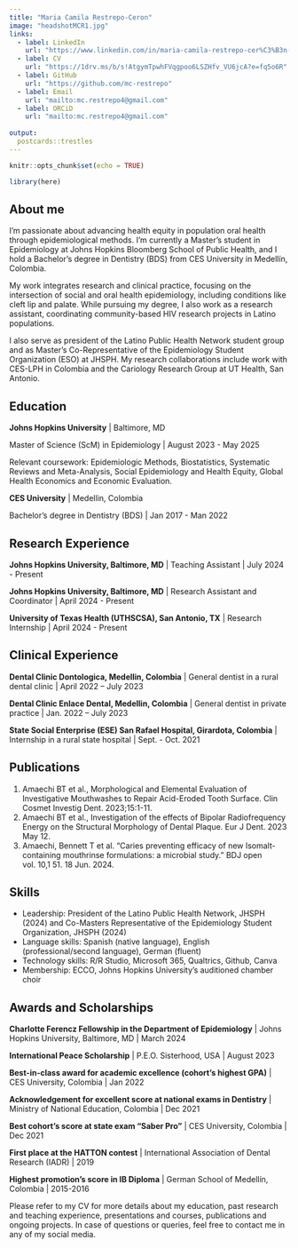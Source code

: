 ```yaml
---
title: "Maria Camila Restrepo-Ceron"
image: "headshotMCR1.jpg"
links:
  - label: LinkedIn
    url: "https://www.linkedin.com/in/maria-camila-restrepo-cer%C3%B3n-5ba303237/"
  - label: CV
    url: "https://1drv.ms/b/s!AtgymTpwhFVqgpoo6LSZHfv_VU6jcA?e=fq5o6R"
  - label: GitHub
    url: "https://github.com/mc-restrepo"
  - label: Email
    url: "mailto:mc.restrepo4@gmail.com"
  - label: ORCiD
    url: "mailto:mc.restrepo4@gmail.com"
    
output:
  postcards::trestles
---
```

```r
knitr::opts_chunk$set(echo = TRUE)

library(here)
``` 
## About me

I’m passionate about advancing health equity in population oral health through epidemiological methods. I'm currently a Master’s student in Epidemiology at Johns Hopkins Bloomberg School of Public Health, and I hold a Bachelor’s degree in Dentistry (BDS) from CES University in Medellín, Colombia. 

My work integrates research and clinical practice, focusing on the intersection of social and oral health epidemiology, including conditions like cleft lip and palate. While pursuing my degree, I also work as a research assistant, coordinating community-based HIV research projects in Latino populations. 

I also serve as president of the Latino Public Health Network student group and as Master's Co-Representative of the Epidemiology Student Organization (ESO) at JHSPH. My research collaborations include work with CES-LPH in Colombia and the Cariology Research Group at UT Health, San Antonio.

## Education

**Johns Hopkins University** | Baltimore, MD

Master of Science (ScM) in Epidemiology | August 2023 - May 2025

Relevant coursework: Epidemiologic Methods, Biostatistics, Systematic Reviews and Meta-Analysis, 
Social Epidemiology and Health Equity, Global Health Economics and Economic Evaluation. 

**CES University** | Medellin, Colombia

Bachelor’s degree in Dentistry (BDS) | Jan 2017 - Man 2022

## Research Experience

**Johns Hopkins University, Baltimore, MD** | Teaching Assistant | July 2024 - Present

**Johns Hopkins University, Baltimore, MD** | Research Assistant and Coordinator | April 2024 - Present  

**University of Texas Health (UTHSCSA), San Antonio, TX** | Research Internship | April 2024 - Present

## Clinical Experience

**Dental Clinic Dontologica, Medellin, Colombia** | General dentist in a rural dental clinic | April 2022 – July 2023  

**Dental Clinic Enlace Dental, Medellin, Colombia** | General dentist in private practice | Jan. 2022 – July 2023  

**State Social Enterprise (ESE) San Rafael Hospital, Girardota, Colombia** | Internship in a rural state hospital | Sept. - Oct. 2021  

## Publications

1. Amaechi BT et al., Morphological and Elemental Evaluation of Investigative Mouthwashes to Repair 
Acid-Eroded Tooth Surface. Clin Cosmet Investig Dent. 2023;15:1-11. 
2. Amaechi BT et al., Investigation of the effects of Bipolar Radiofrequency Energy on the Structural 
Morphology of Dental Plaque. Eur J Dent. 2023 May 12.  
3. Amaechi, Bennett T et al. “Caries preventing efficacy of new Isomalt-containing mouthrinse 
formulations: a microbial study.” BDJ open vol. 10,1 51. 18 Jun. 2024.

## Skills

- Leadership: President of the Latino Public Health Network, JHSPH (2024) and Co-Masters Representative 
of the Epidemiology Student Organization, JHSPH (2024) 
- Language skills: Spanish (native language), English (professional/second language), German (fluent) 
- Technology skills: R/R Studio, Microsoft 365, Qualtrics, Github, Canva   
- Membership: ECCO, Johns Hopkins University’s auditioned chamber choir 

## Awards and Scholarships

**Charlotte Ferencz Fellowship in the Department of Epidemiology** | Johns Hopkins University, Baltimore, MD | March 2024

**International Peace Scholarship** | P.E.O. Sisterhood, USA | August 2023

**Best-in-class award for academic excellence (cohort’s highest GPA)** | CES University, Colombia | Jan 2022  

**Acknowledgement for excellent score at national exams in Dentistry** | Ministry of National Education, Colombia | Dec 2021  

**Best cohort’s score at state exam “Saber Pro”** | CES University, Colombia | Dec 2021

**First place at the HATTON contest** | International Association of Dental Research (IADR) | 2019

**Highest promotion’s score in IB Diploma** | German School of Medellín, Colombia | 2015-2016

Please refer to my CV for more details about my education, past research and teaching experience, presentations and courses, publications and ongoing projects. In case of questions or queries, feel free to contact me in any of my social media.

